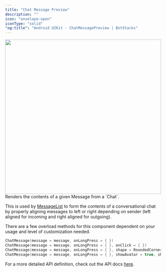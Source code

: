 ```yaml
---
title: "Chat Message Preview"
description: ""
icon: "envelope-open"
iconType: "solid"
"og:title": "Android UIKit - ChatMessagePreview | BotStacks"
---
```


<img height="500" width="100%" src="/images/android-sdk/chat-message.png" />
Renders the contents of a given Message from a `Chat`.

This is used by [MessageList](#messagelist) to form the contents of a conversational chat by properly aligning messages to left or right depending on sender (left aligned for incoming and right aligned for outgoing).

There are a few overload methods for this component dependent on your usage and level of customization needed.

```Kotlin
ChatMessage(message = message, onLongPress = { })
ChatMessage(message = message, onLongPress = { }, onClick = { })
ChatMessage(message = message, onLongPress = { }, shape = RoundedCornerShape(20.dp))
ChatMessage(message = message, onLongPress = { }, showAvatar = true, showTimestamp = false)
```

For a more detailed API definition, check out the API docs [here](https://docs.botstacks.ai/api-reference/introduction).
